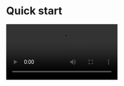 # Quick start

<Video src="https://www.youtube.com/embed/hDE9s7hpE3A"/>

## Integrate the SDK

### Import the SDK

1. Add @zegocloud/zego-uikit-prebuilt-call-rn as dependencies.

<CodeGroup>

```bash yarn
yarn add @zegocloud/zego-uikit-prebuilt-call-rn
```

```bash npm
npm install @zegocloud/zego-uikit-prebuilt-call-rn
```
</CodeGroup>


2. Add other dependencies.

Run the following command to install other dependencies for making sure the `@zegocloud/zego-uikit-prebuilt-call-rn` can work properly:

<CodeGroup>

```bash yarn
yarn add @zegocloud/zego-uikit-rn react-delegate-component zego-express-engine-reactnative@3.14.5 react-native-sound react-native-keep-awake@4.0.0 react-native-screens react-native-safe-area-context react-native-encrypted-storage
```

```bash npm
npm install @zegocloud/zego-uikit-rn react-delegate-component zego-express-engine-reactnative@3.14.5 react-native-sound react-native-keep-awake@4.0.0 react-native-screens react-native-safe-area-context react-native-encrypted-storage
```
</CodeGroup>

### Using the ZegoUIKitPrebuiltCall Component in your project

- Go to [ZEGOCLOUD Admin Console](https://console.zegocloud.com/), get the `appID` and `appSign` of your project.
- Specify the `userID` and `userName` for connecting the Call Kit service. 
- Create a `callID` that represents the call you want to make. 

<Note title="Note">

- `userID` and `callID` can only contain numbers, letters, and underlines (_). 
- Users that join the call with the same `callID` can talk to each other. 
</Note>

```js CallPage.js {3,7-20}
import React from 'react';
import { View, StyleSheet } from 'react-native';
import {ZegoUIKitPrebuiltCall, ONE_ON_ONE_VIDEO_CALL_CONFIG } from '@zegocloud/zego-uikit-prebuilt-call-rn'
export default function VoiceCallPage(props) {
    return (
        <View style={styles.container}>
            <ZegoUIKitPrebuiltCall
                appID={yourAppID}
                appSign={yourAppSign}
                userID={userID} // userID can be something like a phone number or the user id on your own user system. 
                userName={userName}
                callID={callID} // callID can be any unique string. 

                config={{
                    // You can also use ONE_ON_ONE_VOICE_CALL_CONFIG/GROUP_VIDEO_CALL_CONFIG/GROUP_VOICE_CALL_CONFIG to make more types of calls.
                    ...ONE_ON_ONE_VIDEO_CALL_CONFIG,
                    onCallEnd: (callID, reason, duration) => { props.navigation.navigate('HomePage') },
                }}
            />
        </View>
    );
}

const styles = StyleSheet.create({
  container: {
      flex: 1,
      alignItems: 'center',
      justifyContent: 'center',
      zIndex: 0,
  },
});
```


## Configure your project

<Accordion title="Android" defaultOpen="false">

Open the `my_project/android/app/proguard-rules.pro` file and add the following:

<Frame width="512" height="auto" caption=""><img src="https://storage.zego.im/sdk-doc/Pics/ZegoUIKit/RN/PrebuiltCall/proguard_rules_config.jpg" /></Frame>

```xml
-keep class **.zego.**  { *; }
```
</Accordion>

<Accordion title="iOS" defaultOpen="false">
Open the `my_project/ios/my_project/Info.plist` file and add the following:

<Frame width="512" height="auto" caption=""><img src="https://storage.zego.im/sdk-doc/Pics/ZegoUIKit/RN/PrebuiltCall/ios_config2.gif" /></Frame>

```xml
<key>NSCameraUsageDescription</key>
<string>We need to use the camera</string>
<key>NSMicrophoneUsageDescription</key>
<string>We need to use the microphone</string>
```
</Accordion>



## Run & Test

<Note title="Note">

If your device is not performing well or you found a UI stuttering, run in **Release mode** for a smoother experience.
</Note>


<CardGroup cols={2}>
    <Card title="Run on an iOS device" href="">
        <CodeGroup>
        ```bash yarn
        yarn ios
        ```

        ```bash npm
        npm run ios
        ```
        </CodeGroup>
    </Card>
    <Card title="Run on an Android device"  href="">
        <CodeGroup>
        ```bash yarn
        yarn android
        ```

        ```bash npm
        npm run android
        ```
        </CodeGroup>
    </Card>
</CardGroup>


## Related guide

<CardGroup cols={2}>
    <Card title="Custom prebuilt UI" href="./04-Calling config/01-Overview.mdx">
        Refer this doc to make further customization.
    </Card>
</CardGroup>

## Resources

<CardGroup cols={2}>
    <Card title="Sample code"  target="_blank"  href="https://github.com/ZEGOCLOUD/zego_uikit_prebuilt_call_example_rn">
        Click here to get the complete sample code.
    </Card>
</CardGroup>